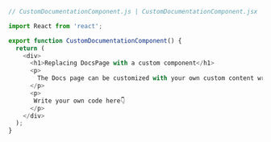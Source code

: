 ```js
// CustomDocumentationComponent.js | CustomDocumentationComponent.jsx

import React from 'react';

export function CustomDocumentationComponent() {
  return (
    <div>
      <h1>Replacing DocsPage with a custom component</h1>
      <p>
        The Docs page can be customized with your own custom content written as a React Component.
      </p>
      <p>
       Write your own code here👇
      </p>
    </div>
  );
}
```